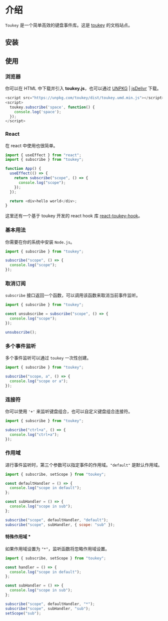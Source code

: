 
# 介绍

`Toukey` 是一个简单高效的键盘事件库。这是 [toukey](https://toukey.vercel.app/) 的文档站点。

## 安装

<PackageManagerTabs command="install toukey -S" />

## 使用

### 浏览器

你可以在 HTML 中下载并引入 **toukey.js**，也可以通过 [UNPKG](https://unpkg.com/browse/toukey/dist/) | [jsDelivr](https://www.jsdelivr.com/package/npm/toukey) 下载。

```javascript
<script src="https://unpkg.com/toukey/dist/toukey.umd.min.js"></script>
<script>
  toukey.subscribe('space', function() {
    console.log('space');
  });
</script>
```

### React

在 react 中使用也很简单。

```javascript
import { useEffect } from "react";
import { subscribe } from "toukey";

function App() {
  useEffect(() => {
    return subscribe("scope", () => {
      console.log("scope");
    });
  });

  return <div>hello world</div>;
}
```

这里还有一个基于 toukey 开发的 react hook 库 [react-toukey-hook](https://github.com/Yukiniro/react-toukey-hook)。

### 基本用法

你需要在你的系统中安装 `Node.js`。

```javascript
import { subscribe } from "toukey";

subscribe("scope", () => {
  console.log("scope");
});
```

### 取消订阅

`subscribe` 接口返回一个函数，可以调用该函数来取消当前事件监听。

```javascript
import { subscribe } from "toukey";

const unsubscribe = subscribe("scope", () => {
  console.log("scope");
});

unsubscribe();
```

### 多个事件监听

多个事件监听可以通过 `toukey` 一次性创建。

```javascript
import { subscribe } from "toukey";

subscribe("scope, a", () => {
  console.log("scope or a");
});
```

### 连接符

你可以使用 `'+'` 来监听键盘组合，也可以自定义键盘组合连接符。

```javascript
import { subscribe } from "toukey";

subscribe("ctrl+a", () => {
  console.log("ctrl+a");
});
```

### 作用域

进行事件监听时，第三个参数可以指定事件的作用域。`"default"` 是默认作用域。

```javascript
import { subscribe, setScope } from "toukey";

const defaultHandler = () => {
  console.log("scope in default");
};

const subHandler = () => {
  console.log("scope in sub");
};

subscribe("scope", defaultHandler, "default");
subscribe("scope", subHandler, { scope: "sub" });
```

#### 特殊作用域 *

如果作用域设置为 `"*"`，监听函数将忽略作用域设置。

```javascript
import { subscribe, setScope } from "toukey";

const handler = () => {
  console.log("scope in default");
};

const subHandler = () => {
  console.log("scope in sub");
};

subscribe("scope", defaultHandler, "*");
subscribe("scope", subHandler, "sub");
setScope("sub");
```
